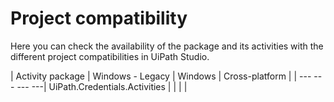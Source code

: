 ﻿# Project compatibility

Here you can check the availability of the package and its activities with the different project compatibilities in UiPath Studio.


| Activity package | Windows - Legacy | Windows | Cross-platform |
| --- --- --- ---| UiPath.Credentials.Activities |  |  |  |

